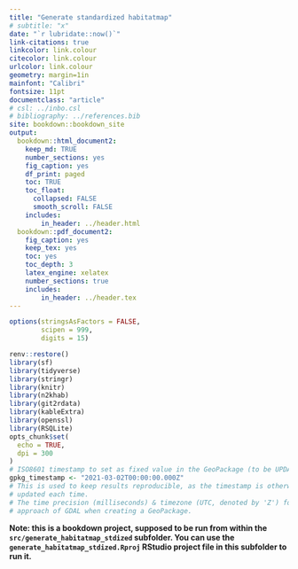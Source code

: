 ```yaml
---
title: "Generate standardized habitatmap"
# subtitle: "x"
date: "`r lubridate::now()`"
link-citations: true
linkcolor: link.colour
citecolor: link.colour
urlcolor: link.colour
geometry: margin=1in
mainfont: "Calibri"
fontsize: 11pt
documentclass: "article"
# csl: ../inbo.csl
# bibliography: ../references.bib
site: bookdown::bookdown_site
output:
  bookdown::html_document2:
    keep_md: TRUE
    number_sections: yes
    fig_caption: yes
    df_print: paged
    toc: TRUE
    toc_float:
      collapsed: FALSE
      smooth_scroll: FALSE
    includes:
        in_header: ../header.html
  bookdown::pdf_document2:
    fig_caption: yes
    keep_tex: yes
    toc: yes
    toc_depth: 3
    latex_engine: xelatex
    number_sections: true
    includes:
        in_header: ../header.tex
---
```


```r

options(stringsAsFactors = FALSE,
        scipen = 999, 
        digits = 15)

renv::restore()
library(sf)
library(tidyverse)
library(stringr)
library(knitr)
library(n2khab)
library(git2rdata)
library(kableExtra)
library(openssl)
library(RSQLite)
opts_chunk$set(
  echo = TRUE,
  dpi = 300
)
# ISO8601 timestamp to set as fixed value in the GeoPackage (to be UPDATED per version):
gpkg_timestamp <- "2021-03-02T00:00:00.000Z"
# This is used to keep results reproducible, as the timestamp is otherwise
# updated each time.
# The time precision (milliseconds) & timezone (UTC, denoted by 'Z') follows the 
# approach of GDAL when creating a GeoPackage.
```

**Note: this is a bookdown project, supposed to be run from within the `src/generate_habitatmap_stdized` subfolder. You can use the `generate_habitatmap_stdized.Rproj` RStudio project file in this subfolder to run it.**





